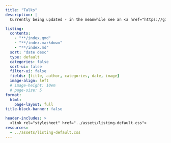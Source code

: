 ```yaml
---
title: "Talks"
description: |
  Currently being updated - in the meanwhile see an <a href="https://github.com/the-Hull/code_portfolio?tab=readme-ov-file#presentations" title="Presentations and Workshops" target="_blank" rel="noopener">overview here</a>.

listing: 
  contents: 
    - "**/index.qmd"
    - "**/index.markdown"
    - "**/index.md"
  sort: "date desc"
  type: default
  categories: false
  sort-ui: false
  filter-ui: false
  fields: [title, author, categories, date, image]
  image-align: left
  # image-height: 10em
  # page-size: 5
format: 
  html: 
    page-layout: full
title-block-banner: false

header-includes: >
  <link rel="stylesheet" href="../assets/listing-default.css">
resources:
  - ../assets/listing-default.css
---
```

